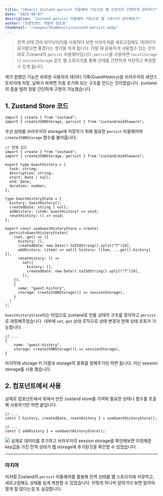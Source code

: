 ```yaml
---
title: "[React] Zustand persist 미들웨어 기능으로 웹 스토리지 간편하게 관리하기"
date: "2025-08-07"
description: "Zustand persist 미들웨어 기능으로 웹 스토리지 관리해보기"
author: "프론트엔드 개발자 권순용"
thumbnail: "/images/thumbnails/zustand-persist.webp"
---
```


> 전역 상태 관리 라이브러리를 사용하다 보면 브라우저를 새로고침해도 데이터가 유지됐으면 좋겠다는 생각을 하게 됩니다.
> 이럴 때 유용하게 사용할수 있는 것이 바로 Zustand의 `persist` 미들웨어입니다.
> `persist`를 사용하면 `localStorage`나 `sessionStorage` 같은 웹 스토리지를 통해 상태를 간편하게 저장하고 복원할 수 있게 됩니다.

제가 원했던 기능은 비회원 사용자의 데이터 기록(GuestHistory)을 브라우저의 세션스토리지에 저장, 날짜가 바뀌면 자동 초기화 되는 구조를 만드는 것이었습니다. zustand의 힘을 빌려 정말 간단하게 구현이 가능했습니다.

## 1. Zustand Store 코드

```tsx
import { create } from "zustand";
import { createJSONStorage, persist } from "zustand/middleware";
```

우선 상태를 브라우저의 storage에 저장하기 위해 필요한 `persist` 미들웨어와 `createJSONStorage` 함수를 불러옵니다.

```tsx
// 전체 코드
import { create } from "zustand";
import { createJSONStorage, persist } from "zustand/middleware";

export type GuestHistory = {
  task: string;
  description: string;
  start: Date | null;
  end: Date;
  duration: number;
};

type GuestHistoryState = {
  history: GuestHistory[];
  createdDate: string | null;
  addHistory: (item: GuestHistory) => void;
  resetHistory: () => void;
};

export const useGuestHistoryStore = create(
  persist<GuestHistoryState>(
    (set, get) => ({
      history: [],
      createdDate: new Date().toISOString().split("T")[0],
      addHistory: (item) => set({ history: [item, ...get().history] }),
      resetHistory: () =>
        set({
          history: [],
          createdDate: new Date().toISOString().split("T")[0],
        }),
    }),
    {
      name: "guest-history",
      storage: createJSONStorage(() => sessionStorage),
    }
  )
);
```

`GuestHistoryState`라는 타입으로 zustand로 만들 상태의 구조를 정의하고 `persist`로 래핑해주었습니다.
내부에 `set`, `get` 상태 로직으로 상태 변경과 현재 상태 조회가 가능합니다.

```tsx
// ...
{
	name: "guest-history",
	storage: createJSONStorage(() => sessionStorage),
}
```

마지막에 storage 키 이름과 storage의 종류를 정해주기만 하면 됩니다. 저는 session storage를 사용 했습니다.

## 2. 컴포넌트에서 사용

실제로 컴포넌트에서 위에서 만든 zustand store를 가져와 필요한 상태나 함수를 호출해 사용하기만 하면 끝입니다.

```tsx
// ...
const { history, createdDate, resetHistory } = useGuestHistoryStore();
```

```tsx
// ...
const { addHistory } = useGuestHistoryStore();
```

![](https://velog.velcdn.com/images/boyfromthewell/post/ba067fbb-1613-43d3-bfde-e36e59cc8dcc/image.png)
실제로 데이터를 추가하고 브라우저의 session storage를 확인해보면 지정해준 key값을 가진 전역 상태가 웹 storage에 추가된것을 확인할 수 있었습니다.

---

### 마치며

이처럼 Zustand의 `persist` 미들웨어를 활용해 전역 상태를 웹 스토리지에 저장하고, 새로고침해도 상태를 쉽게 복원할 수 있었습니다.
이렇게 하나씩 알아가다 보면 알아야 할게 참 많다는걸 또 실감합니다.
